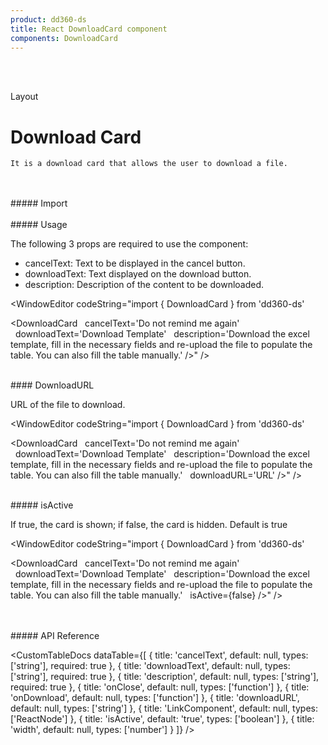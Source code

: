 ```yaml
---
product: dd360-ds
title: React DownloadCard component
components: DownloadCard
---
```


<br id='top' />
<br />

<Label>Layout</Label>

# <span name="floating-nav">Download Card</span>

    It is a download card that allows the user to download a file.

<br />
<br />
##### <span name="floating-nav">Import</span>

<WindowEditor codeString="import { DownloadCard } from 'dd360-ds'" />
<WindowEditor codeString="import DownloadCard from 'dd360-ds/DownloadCard'" />

<br />
<br />
##### <span name="floating-nav">Usage</span>

The following 3 props are required to use the component:

-   cancelText: Text to be displayed in the cancel button.
-   downloadText: Text displayed on the download button.
-   description: Description of the content to be downloaded.

<Playground>
    <DownloadCard
        cancelText="Do not remind me again"
        downloadText="Download Template"
        description="Download the excel template, fill in the necessary fields and re-upload the file to populate the table. You can also fill the table manually."
    />
</Playground>

<WindowEditor codeString="import { DownloadCard } from 'dd360-ds'

<DownloadCard 
&nbsp;&nbsp;cancelText='Do not remind me again'
&nbsp;&nbsp;downloadText='Download Template'
&nbsp;&nbsp;description='Download the excel template, fill in the necessary fields and re-upload the file to populate the table. You can also fill the table manually.' 
/>" />

<br />
#### <span name="floating-nav">DownloadURL</span>

URL of the file to download.

<Playground>
    <DownloadCard
        cancelText="Do not remind me again"
        downloadText="Download Template"
        description="Download the excel template, fill in the necessary fields and re-upload the file to populate the table. You can also fill the table manually."
        downloadURL="URL"
    />
</Playground>

<WindowEditor codeString="import { DownloadCard } from 'dd360-ds'

<DownloadCard 
&nbsp;&nbsp;cancelText='Do not remind me again'
&nbsp;&nbsp;downloadText='Download Template'
&nbsp;&nbsp;description='Download the excel template, fill in the necessary fields and re-upload the file to populate the table. You can also fill the table manually.' 
&nbsp;&nbsp;downloadURL='URL'
/>" />

<br />
##### <span name="floating-nav">isActive</span>

If true, the card is shown; if false, the card is hidden. Default is true

<Playground>
    <DownloadCard
        cancelText="Do not remind me again"
        downloadText="Download Template"
        description="Download the excel template, fill in the necessary fields and re-upload the file to populate the table. You can also fill the table manually."
        isActive={false}
    />
</Playground>

<WindowEditor codeString="import { DownloadCard } from 'dd360-ds'

<DownloadCard 
&nbsp;&nbsp;cancelText='Do not remind me again'
&nbsp;&nbsp;downloadText='Download Template'
&nbsp;&nbsp;description='Download the excel template, fill in the necessary fields and re-upload the file to populate the table. You can also fill the table manually.' 
&nbsp;&nbsp;isActive={false}
/>" />

<br />
<br />
##### <span name="floating-nav">API Reference</span>

<CustomTableDocs
    dataTable={[
        { title: 'cancelText', default: null, types: ['string'], required: true },
        { title: 'downloadText', default: null, types: ['string'], required: true },
        { title: 'description', default: null, types: ['string'], required: true },
        { title: 'onClose', default: null, types: ['function'] },
        { title: 'onDownload', default: null, types: ['function'] },
        { title: 'downloadURL', default: null, types: ['string'] },
        { title: 'LinkComponent', default: null, types: ['ReactNode'] },
        { title: 'isActive', default: 'true', types: ['boolean'] },
        { title: 'width', default: null, types: ['number'] }
    ]}
/>

<BackAndForwardController />